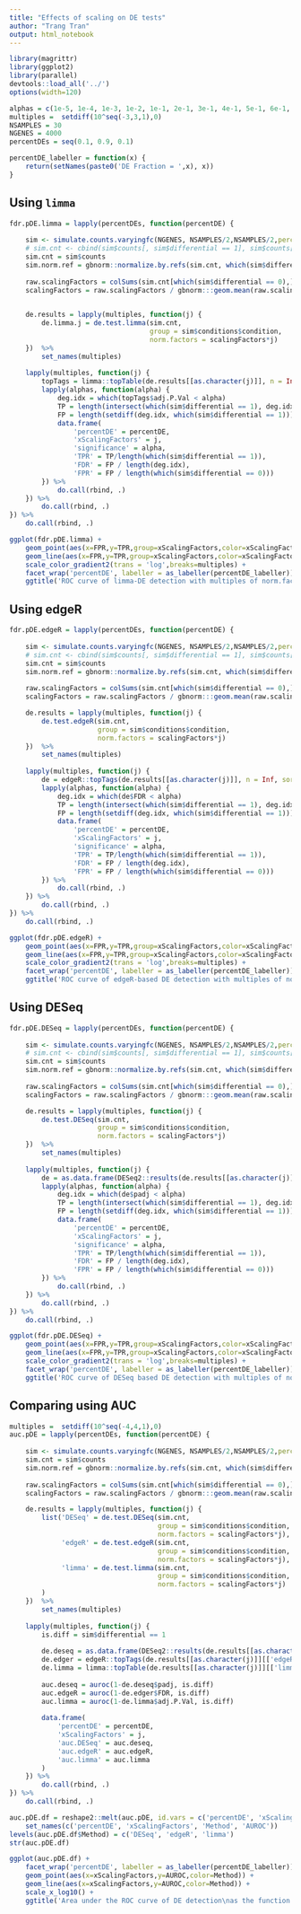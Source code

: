 ```yaml
---
title: "Effects of scaling on DE tests"
author: "Trang Tran"
output: html_notebook
---
```

```r
library(magrittr)
library(ggplot2)
library(parallel)
devtools::load_all('../')
options(width=120)

alphas = c(1e-5, 1e-4, 1e-3, 1e-2, 1e-1, 2e-1, 3e-1, 4e-1, 5e-1, 6e-1, 7e-1, 8e-1, 9e-1)
multiples =  setdiff(10^seq(-3,3,1),0)
NSAMPLES = 30
NGENES = 4000
percentDEs = seq(0.1, 0.9, 0.1)

percentDE_labeller = function(x) {
    return(setNames(paste0('DE Fraction = ',x), x))
}
```

## Using `limma`

```r
fdr.pDE.limma = lapply(percentDEs, function(percentDE) {
    
    sim <- simulate.counts.varyingfc(NGENES, NSAMPLES/2,NSAMPLES/2,percentDE = percentDE)
    # sim.cnt <- cbind(sim$counts[, sim$differential == 1], sim$counts[, sim$differential == 0])
    sim.cnt = sim$counts
    sim.norm.ref = gbnorm::normalize.by.refs(sim.cnt, which(sim$differential == 0))
     
    raw.scalingFactors = colSums(sim.cnt[which(sim$differential == 0),])
    scalingFactors = raw.scalingFactors / gbnorm:::geom.mean(raw.scalingFactors)
   

    de.results = lapply(multiples, function(j) {
        de.limma.j = de.test.limma(sim.cnt,
                                   group = sim$conditions$condition,
                                   norm.factors = scalingFactors*j)    
    })  %>%
        set_names(multiples)
   
    lapply(multiples, function(j) {
        topTags = limma::topTable(de.results[[as.character(j)]], n = Inf, sort.by = 'none', adjust.method = 'BH')
        lapply(alphas, function(alpha) {
            deg.idx = which(topTags$adj.P.Val < alpha)
            TP = length(intersect(which(sim$differential == 1), deg.idx))
            FP = length(setdiff(deg.idx, which(sim$differential == 1)))
            data.frame(
                'percentDE' = percentDE,
                'xScalingFactors' = j,
                'significance' = alpha,
                'TPR' = TP/length(which(sim$differential == 1)),
                'FDR' = FP / length(deg.idx),
                'FPR' = FP / length(which(sim$differential == 0)))
        }) %>%
            do.call(rbind, .)
    }) %>%
        do.call(rbind, .)
}) %>%
    do.call(rbind, .)

ggplot(fdr.pDE.limma) +
    geom_point(aes(x=FPR,y=TPR,group=xScalingFactors,color=xScalingFactors)) +
    geom_line(aes(x=FPR,y=TPR,group=xScalingFactors,color=xScalingFactors)) +
    scale_color_gradient2(trans = 'log',breaks=multiples) +
    facet_wrap('percentDE', labeller = as_labeller(percentDE_labeller)) +
    ggtitle('ROC curve of limma-DE detection with multiples of norm.factors\non simulation data sets at various percent DEs')
```

## Using edgeR

```r
fdr.pDE.edgeR = lapply(percentDEs, function(percentDE) {
    
    sim <- simulate.counts.varyingfc(NGENES, NSAMPLES/2,NSAMPLES/2,percentDE = percentDE)
    # sim.cnt <- cbind(sim$counts[, sim$differential == 1], sim$counts[, sim$differential == 0])
    sim.cnt = sim$counts
    sim.norm.ref = gbnorm::normalize.by.refs(sim.cnt, which(sim$differential == 0))
     
    raw.scalingFactors = colSums(sim.cnt[which(sim$differential == 0),])
    scalingFactors = raw.scalingFactors / gbnorm:::geom.mean(raw.scalingFactors)

    de.results = lapply(multiples, function(j) {
        de.test.edgeR(sim.cnt,
                      group = sim$conditions$condition,
                      norm.factors = scalingFactors*j)
    })  %>%
        set_names(multiples)
   
    lapply(multiples, function(j) {
        de = edgeR::topTags(de.results[[as.character(j)]], n = Inf, sort.by = 'none', adjust.method = 'BH')$table
        lapply(alphas, function(alpha) {
            deg.idx = which(de$FDR < alpha)
            TP = length(intersect(which(sim$differential == 1), deg.idx))
            FP = length(setdiff(deg.idx, which(sim$differential == 1)))
            data.frame(
                'percentDE' = percentDE,
                'xScalingFactors' = j,
                'significance' = alpha,
                'TPR' = TP/length(which(sim$differential == 1)),
                'FDR' = FP / length(deg.idx),
                'FPR' = FP / length(which(sim$differential == 0)))   
        }) %>%
            do.call(rbind, .)
    }) %>%
        do.call(rbind, .)
}) %>%
    do.call(rbind, .)

ggplot(fdr.pDE.edgeR) +
    geom_point(aes(x=FPR,y=TPR,group=xScalingFactors,color=xScalingFactors)) +
    geom_line(aes(x=FPR,y=TPR,group=xScalingFactors,color=xScalingFactors)) +
    scale_color_gradient2(trans = 'log',breaks=multiples) +
    facet_wrap('percentDE', labeller = as_labeller(percentDE_labeller)) +
    ggtitle('ROC curve of edgeR-based DE detection with multiples of norm.factors\non simulation data sets at various percent DEs')
```

## Using DESeq

```r
fdr.pDE.DESeq = lapply(percentDEs, function(percentDE) {
    
    sim <- simulate.counts.varyingfc(NGENES, NSAMPLES/2,NSAMPLES/2,percentDE = percentDE)
    # sim.cnt <- cbind(sim$counts[, sim$differential == 1], sim$counts[, sim$differential == 0])
    sim.cnt = sim$counts
    sim.norm.ref = gbnorm::normalize.by.refs(sim.cnt, which(sim$differential == 0))
     
    raw.scalingFactors = colSums(sim.cnt[which(sim$differential == 0),])
    scalingFactors = raw.scalingFactors / gbnorm:::geom.mean(raw.scalingFactors)

    de.results = lapply(multiples, function(j) {
        de.test.DESeq(sim.cnt,
                      group = sim$conditions$condition,
                      norm.factors = scalingFactors*j)
    })  %>%
        set_names(multiples)
   
    lapply(multiples, function(j) {
        de = as.data.frame(DESeq2::results(de.results[[as.character(j)]]))
        lapply(alphas, function(alpha) {
            deg.idx = which(de$padj < alpha)
            TP = length(intersect(which(sim$differential == 1), deg.idx))
            FP = length(setdiff(deg.idx, which(sim$differential == 1)))
            data.frame(
                'percentDE' = percentDE,
                'xScalingFactors' = j,
                'significance' = alpha,
                'TPR' = TP/length(which(sim$differential == 1)),
                'FDR' = FP / length(deg.idx),
                'FPR' = FP / length(which(sim$differential == 0)))   
        }) %>%
            do.call(rbind, .)
    }) %>%
        do.call(rbind, .)
}) %>%
    do.call(rbind, .)

ggplot(fdr.pDE.DESeq) +
    geom_point(aes(x=FPR,y=TPR,group=xScalingFactors,color=xScalingFactors)) +
    geom_line(aes(x=FPR,y=TPR,group=xScalingFactors,color=xScalingFactors)) +
    scale_color_gradient2(trans = 'log',breaks=multiples) +
    facet_wrap('percentDE', labeller = as_labeller(percentDE_labeller)) +
    ggtitle('ROC curve of DESeq based DE detection with multiples of norm.factors\non simulation data sets at various percent DEs')
```
## Comparing using AUC

```r
multiples =  setdiff(10^seq(-4,4,1),0)
auc.pDE = lapply(percentDEs, function(percentDE) {
    
    sim <- simulate.counts.varyingfc(NGENES, NSAMPLES/2,NSAMPLES/2,percentDE = percentDE)
    sim.cnt = sim$counts
    sim.norm.ref = gbnorm::normalize.by.refs(sim.cnt, which(sim$differential == 0))
     
    raw.scalingFactors = colSums(sim.cnt[which(sim$differential == 0),])
    scalingFactors = raw.scalingFactors / gbnorm:::geom.mean(raw.scalingFactors)

    de.results = lapply(multiples, function(j) {
        list('DESeq' = de.test.DESeq(sim.cnt,
                                     group = sim$conditions$condition,
                                     norm.factors = scalingFactors*j),
             'edgeR' = de.test.edgeR(sim.cnt,
                                     group = sim$conditions$condition,
                                     norm.factors = scalingFactors*j),
             'limma' = de.test.limma(sim.cnt,
                                     group = sim$conditions$condition,
                                     norm.factors = scalingFactors*j)
        )
    })  %>%
        set_names(multiples)
   
    lapply(multiples, function(j) {
        is.diff = sim$differential == 1
        
        de.deseq = as.data.frame(DESeq2::results(de.results[[as.character(j)]][['DESeq']]))
        de.edger = edgeR::topTags(de.results[[as.character(j)]][['edgeR']], n = Inf, sort.by = 'none', adjust.method = 'BH')$table
        de.limma = limma::topTable(de.results[[as.character(j)]][['limma']], n = Inf, sort.by = 'none', adjust.method = 'BH')
        
        auc.deseq = auroc(1-de.deseq$padj, is.diff)
        auc.edgeR = auroc(1-de.edger$FDR, is.diff)
        auc.limma = auroc(1-de.limma$adj.P.Val, is.diff)
        
        data.frame(
            'percentDE' = percentDE,
            'xScalingFactors' = j,
            'auc.DESeq' = auc.deseq,
            'auc.edgeR' = auc.edgeR,
            'auc.limma' = auc.limma
        )
    }) %>%
        do.call(rbind, .)
}) %>%
    do.call(rbind, .)
```

```r
auc.pDE.df = reshape2::melt(auc.pDE, id.vars = c('percentDE', 'xScalingFactors')) %>%
    set_names(c('percentDE', 'xScalingFactors', 'Method', 'AUROC'))
levels(auc.pDE.df$Method) = c('DESeq', 'edgeR', 'limma')
str(auc.pDE.df)

ggplot(auc.pDE.df) +
    facet_wrap('percentDE', labeller = as_labeller(percentDE_labeller)) +
    geom_point(aes(x=xScalingFactors,y=AUROC,color=Method)) +
    geom_line(aes(x=xScalingFactors,y=AUROC,color=Method)) +
    scale_x_log10() +
    ggtitle('Area under the ROC curve of DE detection\nas the function of scaling magnitude')
```

